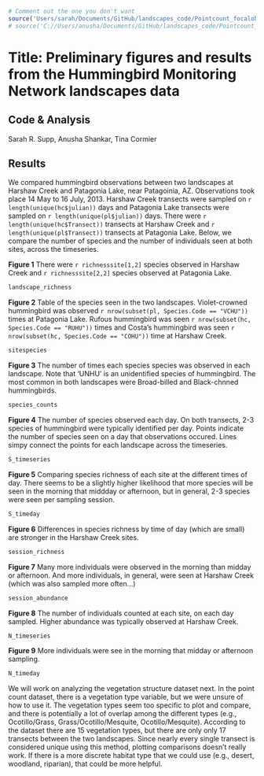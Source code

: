 ```r
# Comment out the one you don't want
source('Users/sarah/Documents/GitHub/landscapes_code/Pointcount_focalobservations.r')
# source('C://Users/anusha/Documents/GitHub/landscapes_code/Pointcount_focalobservations.r'))
```

**Title:** Preliminary figures and results from the Hummingbird Monitoring Network landscapes data
========================================================
**Code & Analysis** 
--------------------------------------
Sarah R. Supp, Anusha Shankar, Tina Cormier

**Results**
------------------
We compared hummingbird observations between two landscapes at Harshaw Creek and Patagonia Lake, near Patagoinia, AZ. Observations took place 14 May to 16 July, 2013. Harshaw Creek transects were sampled on `r length(unique(hc$julian))` days and Patagonia Lake transects were sampled on `r length(unique(pl$julian))` days. There were `r length(unique(hc$Transect))` transects at Harshaw Creek and `r length(unique(pl$Transect))` transects at Patagonia Lake. Below, we compare the number of species and the number of individuals seen at both sites, across the timeseries.


**Figure 1** There were `r richnesssite[1,2]` species observed in Harshaw Creek and `r richnesssite[2,2]` species observed at Patagonia Lake.

```r
landscape_richness
```


**Figure 2** Table of the species seen in the two landscapes. Violet-crowned hummingbird was observed `r nrow(subset(pl, Species.Code == "VCHU"))` times at Patagonia Lake. Rufous hummingbird was seen `r nrow(subset(hc, Species.Code == "RUHU"))` times and Costa's hummingbird was seen `r nrow(subset(hc, Species.Code == "COHU"))` time at Harshaw Creek.

```r
sitespecies
```


**Figure 3** The number of times each species species was observed in each landscape. Note that 'UNHU' is an unidentified species of hummingbird. The most common in both landscapes were Broad-billed and Black-chnned hummingbirds. 

```r
species_counts
```


**Figure 4** The number of species observed each day. On both transects, 2-3 species of hummingbird were typically identified per day. Points indicate the number of species seen on a day that observations occured. Lines simpy connect the points for each landscape across the timeseries.

```r
S_timeseries
```


**Figure 5** Comparing species richness of each site at the different times of day. There seems to be a slightly higher likelihood that more species will be seen in the morning that middday or afternoon, but in general, 2-3 species were seen per sampling session.

```r
S_timeday
```


**Figure 6** Differences in species richness by time of day (which are small) are stronger in the Harshaw Creek sites.

```r
session_richness
```


**Figure 7** Many more individuals were observed in the morning than midday or afternoon. And more individuals, in general, were seen at Harshaw Creek (which was also sampled more often...)

```r
session_abundance
```


**Figure 8** The number of individuals counted at each site, on each day sampled. Higher abundance was typically observed at Harshaw Creek.

```r
N_timeseries
```


**Figure 9** More individuals were see in the morning that midday or afternoon sampling. 

```r
N_timeday
```


We will work on analyzing the vegetation structure dataset next. In the point count dataset, there is a vegetation type variable, but we were unsure of how to use it. The vegetation types seem too specific to plot and compare, and there is potentially a lot of overlap among the different types (e.g., Ocotillo/Grass, Grass/Ocotillo/Mesquite, Ocotillo/Mesquite). According to the dataset there are 15 vegetation types, but there are only only 17 transects between the two landscapes. Since nearly every single transect is considered unique using this method, plotting comparisons doesn't really work. If there is a more discrete habitat type that we could use (e.g., desert, woodland, riparian), that could be more helpful. 

